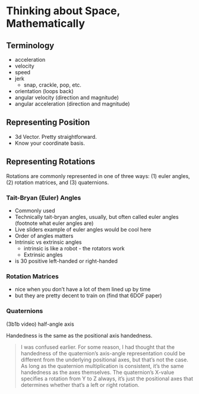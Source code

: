 # Thinking about Space, Mathematically {#sec-space-math}

## Terminology

-   acceleration
-   velocity
-   speed
-   jerk
    -   snap, crackle, pop, etc.
-   orientation (loops back)
-   angular velocity (direction and magnitude)
-   angular acceleration (direction and magnitude)

## Representing Position

-   3d Vector. Pretty straightforward.
-   Know your coordinate basis.

## Representing Rotations

Rotations are commonly represented in one of three ways: (1) euler angles, (2) rotation matrices, and (3) quaternions.


### Tait-Bryan (Euler) Angles

- Commonly used
- Technically tait-bryan angles, usually, but often called euler angles (footnote what euler angles are)
- Live sliders example of euler angles would be cool here
- Order of angles matters
- Intrinsic vs extrinsic angles
  - intrinsic is like a robot - the rotators work
  - Extrinsic angles
- is 30 positive left-handed or right-handed

### Rotation Matrices

-   nice when you don't have a lot of them lined up by time
-   but they are pretty decent to train on (find that 6DOF paper)

### Quaternions

(3b1b video) half-angle axis

Handedness is the same as the positional axis handedness.

> I was confused earlier. For some reason, I had thought that the handedness of the quaternion's axis-angle representation could be different from the underlying positional axes, but that's not the case. As long as the quaternion multiplication is consistent, it's the same handedness as the axes themselves. The quaternion's X-value specifies a rotation from Y to Z always, it's just the positional axes that determines whether that's a left or right rotation.


